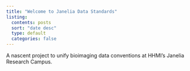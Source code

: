 ```yaml
---
title: "Welcome to Janelia Data Standards"
listing:
  contents: posts
  sort: "date desc"
  type: default
  categories: false
---
```


A nascent project to unify bioimaging data conventions at HHMI's Janelia Research Campus.

